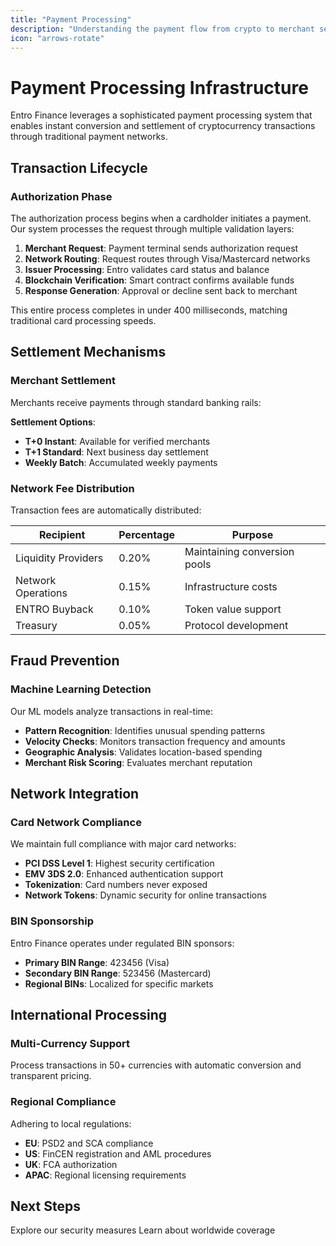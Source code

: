 ```yaml
---
title: "Payment Processing"
description: "Understanding the payment flow from crypto to merchant settlement"
icon: "arrows-rotate"
---
```


# Payment Processing Infrastructure

Entro Finance leverages a sophisticated payment processing system that enables instant conversion and settlement of cryptocurrency transactions through traditional payment networks.

## Transaction Lifecycle

### Authorization Phase

The authorization process begins when a cardholder initiates a payment. Our system processes the request through multiple validation layers:

1. **Merchant Request**: Payment terminal sends authorization request
2. **Network Routing**: Request routes through Visa/Mastercard networks
3. **Issuer Processing**: Entro validates card status and balance
4. **Blockchain Verification**: Smart contract confirms available funds
5. **Response Generation**: Approval or decline sent back to merchant

This entire process completes in under 400 milliseconds, matching traditional card processing speeds.

## Settlement Mechanisms

### Merchant Settlement

Merchants receive payments through standard banking rails:

**Settlement Options**:
- **T+0 Instant**: Available for verified merchants
- **T+1 Standard**: Next business day settlement
- **Weekly Batch**: Accumulated weekly payments

### Network Fee Distribution

Transaction fees are automatically distributed:

| Recipient | Percentage | Purpose |
|-----------|------------|---------|
| Liquidity Providers | 0.20% | Maintaining conversion pools |
| Network Operations | 0.15% | Infrastructure costs |
| ENTRO Buyback | 0.10% | Token value support |
| Treasury | 0.05% | Protocol development |

## Fraud Prevention

### Machine Learning Detection

Our ML models analyze transactions in real-time:

- **Pattern Recognition**: Identifies unusual spending patterns
- **Velocity Checks**: Monitors transaction frequency and amounts
- **Geographic Analysis**: Validates location-based spending
- **Merchant Risk Scoring**: Evaluates merchant reputation

## Network Integration

### Card Network Compliance

We maintain full compliance with major card networks:

- **PCI DSS Level 1**: Highest security certification
- **EMV 3DS 2.0**: Enhanced authentication support
- **Tokenization**: Card numbers never exposed
- **Network Tokens**: Dynamic security for online transactions

### BIN Sponsorship

Entro Finance operates under regulated BIN sponsors:

- **Primary BIN Range**: 423456 (Visa)
- **Secondary BIN Range**: 523456 (Mastercard)
- **Regional BINs**: Localized for specific markets

## International Processing

### Multi-Currency Support

Process transactions in 50+ currencies with automatic conversion and transparent pricing.

### Regional Compliance

Adhering to local regulations:

- **EU**: PSD2 and SCA compliance
- **US**: FinCEN registration and AML procedures
- **UK**: FCA authorization
- **APAC**: Regional licensing requirements

## Next Steps

<CardGroup cols={2}>
  <Card
    title="Security Infrastructure"
    icon="shield-halved"
    href="/how-it-works/security-infrastructure"
  >
    Explore our security measures
  </Card>
  <Card
    title="Global Network"
    icon="earth-americas"
    href="/how-it-works/global-network"
  >
    Learn about worldwide coverage
  </Card>
</CardGroup>
